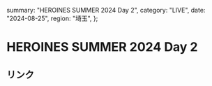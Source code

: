   summary: "HEROINES SUMMER 2024 Day 2",
  category: "LIVE",
  date: "2024-08-25",
  region: "埼玉",
};

# HEROINES SUMMER 2024 Day 2

## リンク
